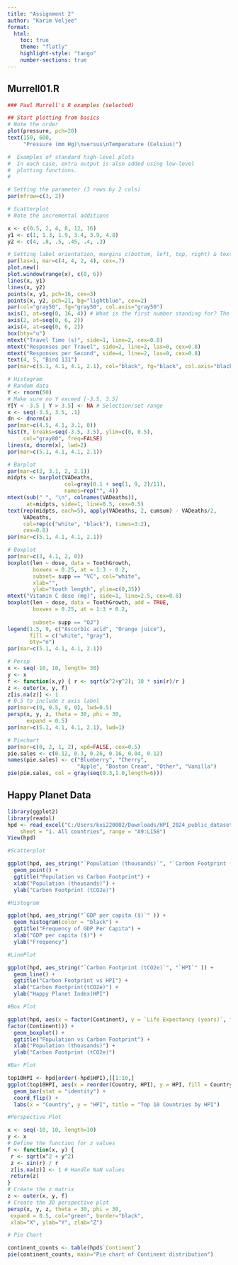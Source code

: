```yaml
---
title: "Assignment 2"
author: "Karim Veljee"
format: 
  html:
    toc: true
    theme: "flatly"
    highlight-style: "tango"
    number-sections: true
---
```


## Murrell01.R

```r

### Paul Murrell's R examples (selected)

## Start plotting from basics 
# Note the order
plot(pressure, pch=20)
text(150, 600, 
     "Pressure (mm Hg)\nversus\nTemperature (Celsius)")

#  Examples of standard high-level plots 
#  In each case, extra output is also added using low-level 
#  plotting functions.
# 

# Setting the parameter (3 rows by 2 cols)
par(mfrow=c(3, 2))

# Scatterplot
# Note the incremental additions

x <- c(0.5, 2, 4, 8, 12, 16)
y1 <- c(1, 1.3, 1.9, 3.4, 3.9, 4.8)
y2 <- c(4, .8, .5, .45, .4, .3)

# Setting label orientation, margins c(bottom, left, top, right) & text size
par(las=1, mar=c(4, 4, 2, 4), cex=.7) 
plot.new()
plot.window(range(x), c(0, 6))
lines(x, y1)
lines(x, y2)
points(x, y1, pch=16, cex=3) 
points(x, y2, pch=21, bg="lightblue", cex=2)
par(col="gray50", fg="gray50", col.axis="gray50")
axis(1, at=seq(0, 16, 4)) # What is the first number standing for? The first number in the axis() function stands for the side of the plot where the axis is drawn. 1 is the bottom, 2 is the left, 3 is top and 4 is the right side.
axis(2, at=seq(0, 6, 2))
axis(4, at=seq(0, 6, 2))
box(bty="u")
mtext("Travel Time (s)", side=1, line=2, cex=0.8)
mtext("Responses per Travel", side=2, line=2, las=0, cex=0.8)
mtext("Responses per Second", side=4, line=2, las=0, cex=0.8)
text(4, 5, "Bird 131")
par(mar=c(5.1, 4.1, 4.1, 2.1), col="black", fg="black", col.axis="black")

# Histogram
# Random data
Y <- rnorm(50)
# Make sure no Y exceed [-3.5, 3.5]
Y[Y < -3.5 | Y > 3.5] <- NA # Selection/set range
x <- seq(-3.5, 3.5, .1)
dn <- dnorm(x)
par(mar=c(4.5, 4.1, 3.1, 0))
hist(Y, breaks=seq(-3.5, 3.5), ylim=c(0, 0.5), 
     col="gray80", freq=FALSE)
lines(x, dnorm(x), lwd=2)
par(mar=c(5.1, 4.1, 4.1, 2.1))

# Barplot
par(mar=c(2, 3.1, 2, 2.1)) 
midpts <- barplot(VADeaths, 
                  col=gray(0.1 + seq(1, 9, 2)/11), 
                  names=rep("", 4))
mtext(sub(" ", "\n", colnames(VADeaths)),
      at=midpts, side=1, line=0.5, cex=0.5)
text(rep(midpts, each=5), apply(VADeaths, 2, cumsum) - VADeaths/2,
     VADeaths, 
     col=rep(c("white", "black"), times=3:2), 
     cex=0.8)
par(mar=c(5.1, 4.1, 4.1, 2.1))  

# Boxplot
par(mar=c(3, 4.1, 2, 0))
boxplot(len ~ dose, data = ToothGrowth,
        boxwex = 0.25, at = 1:3 - 0.2,
        subset= supp == "VC", col="white",
        xlab="",
        ylab="tooth length", ylim=c(0,35))
mtext("Vitamin C dose (mg)", side=1, line=2.5, cex=0.8)
boxplot(len ~ dose, data = ToothGrowth, add = TRUE,
        boxwex = 0.25, at = 1:3 + 0.2,
        
        subset= supp == "OJ")
legend(1.5, 9, c("Ascorbic acid", "Orange juice"), 
       fill = c("white", "gray"), 
       bty="n")
par(mar=c(5.1, 4.1, 4.1, 2.1))

# Persp
x <- seq(-10, 10, length= 30)
y <- x
f <- function(x,y) { r <- sqrt(x^2+y^2); 10 * sin(r)/r }
z <- outer(x, y, f)
z[is.na(z)] <- 1
# 0.5 to include z axis label
par(mar=c(0, 0.5, 0, 0), lwd=0.5)
persp(x, y, z, theta = 30, phi = 30, 
      expand = 0.5)
par(mar=c(5.1, 4.1, 4.1, 2.1), lwd=1)

# Piechart
par(mar=c(0, 2, 1, 2), xpd=FALSE, cex=0.5)
pie.sales <- c(0.12, 0.3, 0.26, 0.16, 0.04, 0.12)
names(pie.sales) <- c("Blueberry", "Cherry",
                      "Apple", "Boston Cream", "Other", "Vanilla")
pie(pie.sales, col = gray(seq(0.3,1.0,length=6))) 


```

## Happy Planet Data

```r

library(ggplot2)
library(readxl)
hpd <- read_excel("C:/Users/kxi220002/Downloads/HPI_2024_public_dataset.xlsx", 
    sheet = "1. All countries", range = "A9:L158")
View(hpd)
```

```r

#Scatterplot

ggplot(hpd, aes_string("`Population (thousands)`", "`Carbon Footprint (tCO2e)`")) +
  geom_point() +
  ggtitle("Population vs Carbon Footprint") +
  xlab("Population (thousands)") +
  ylab("Carbon Footprint (tCO2e)")
```

```r

#Histogram

ggplot(hpd, aes_string("`GDP per capita ($)`" )) +
  geom_histogram(color = "black") +
  ggtitle("Frequency of GDP Per Capita") +
  xlab("GDP per capita ($)") +
  ylab("Frequency")
```

```r

#LinePlot

ggplot(hpd, aes_string("`Carbon Footprint (tCO2e)`", "`HPI`" )) +
  geom_line() +
  ggtitle("Carbon Footprint vs HPI") +
  xlab("Carbon Footprint(tCO2e)") +
  ylab("Happy Planet Index(HPI")
```

```r

#Box Plot

ggplot(hpd, aes(x = factor(Continent), y = `Life Expectancy (years)`, fill = 
factor(Continent))) +
  geom_boxplot() +
  ggtitle("Population vs Carbon Footprint") +
  xlab("Population (thousands)") +
  ylab("Carbon Footprint (tCO2e)")
```

```r

#Bar Plot

top10HPI <- hpd[order(-hpd$HPI),][1:10,]
ggplot(top10HPI, aes(x = reorder(Country, HPI), y = HPI, fill = Country)) +
  geom_bar(stat = "identity") +
  coord_flip() +
  labs(x = "Country", y = "HPI", title = "Top 10 Countries by HPI")
```

```r

#Perspective Plot

x <- seq(-10, 10, length=30)
y <- x
# Define the function for z values
f <- function(x, y) {
 r <- sqrt(x^2 + y^2)
 z <- sin(r) / r
 z[is.na(z)] <- 1 # Handle NaN values
 return(z)
}
# Create the z matrix
z <- outer(x, y, f)
# Create the 3D perspective plot
persp(x, y, z, theta = 30, phi = 30, 
 expand = 0.5, col="green", border="black",
 xlab="X", ylab="Y", zlab="Z")
```

```r

# Pie Chart

continent_counts <- table(hpd$`Continent`)
pie(continent_counts, main="Pie chart of Continent distribution")

```
